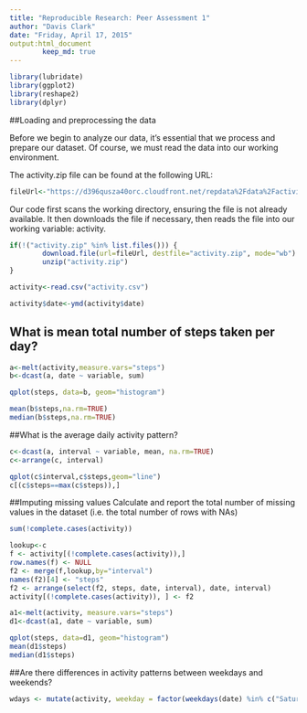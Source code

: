 ```yaml
---
title: "Reproducible Research: Peer Assessment 1"
author: "Davis Clark"
date: "Friday, April 17, 2015"
output:html_document
        keep_md: true
---
```

```r
library(lubridate)
library(ggplot2)
library(reshape2)
library(dplyr)
```
##Loading and preprocessing the data

Before we begin to analyze our data, it's essential that we process and prepare our dataset. Of course, we must read the data into our working environment.

The activity.zip file can be found at the following URL: 

```r
fileUrl<-"https://d396qusza40orc.cloudfront.net/repdata%2Fdata%2Factivity.zip"
```

Our code first scans the working directory, ensuring the file is not already
available. It then downloads the file if necessary, then reads the file into 
our working variable: activity.

```r
if(!("activity.zip" %in% list.files())) {
        download.file(url=fileUrl, destfile="activity.zip", mode="wb")
        unzip("activity.zip")
}

activity<-read.csv("activity.csv")
```


```r
activity$date<-ymd(activity$date)
```


## What is mean total number of steps taken per day?

```r
a<-melt(activity,measure.vars="steps")
b<-dcast(a, date ~ variable, sum)
```


```r
qplot(steps, data=b, geom="histogram")
```

```r
mean(b$steps,na.rm=TRUE)
median(b$steps,na.rm=TRUE)
```

##What is the average daily activity pattern?

```r
c<-dcast(a, interval ~ variable, mean, na.rm=TRUE)
c<-arrange(c, interval)
```

```r
qplot(c$interval,c$steps,geom="line")
c[(c$steps==max(c$steps)),]
```

##Imputing missing values
Calculate and report the total number of missing values in the dataset (i.e. the total number of rows with NAs)

```r
sum(!complete.cases(activity))
```

```r
lookup<-c
f <- activity[(!complete.cases(activity)),]
row.names(f) <- NULL
f2 <- merge(f,lookup,by="interval")
names(f2)[4] <- "steps"
f2 <- arrange(select(f2, steps, date, interval), date, interval)
activity[(!complete.cases(activity)), ] <- f2
```

```r
a1<-melt(activity, measure.vars="steps")
d1<-dcast(a1, date ~ variable, sum)
```

```r
qplot(steps, data=d1, geom="histogram")
mean(d1$steps)
median(d1$steps)
```

##Are there differences in activity patterns between weekdays and weekends?

```r
wdays <- mutate(activity, weekday = factor(weekdays(date) %in% c("Saturday", "Sunday"), labels=c("weekend", "weekday")))
```


